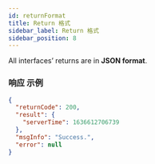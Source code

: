 ```yaml
---
id: returnFormat
title: Return 格式
sidebar_label: Return 格式
sidebar_position: 8
---
```


All interfaces’ returns are in **JSON format**.

### 响应 示例

```json title="响应"
{
  "returnCode": 200,
  "result": {
    "serverTime": 1636612706739
  },
  "msgInfo": "Success.",
  "error": null
}
```
